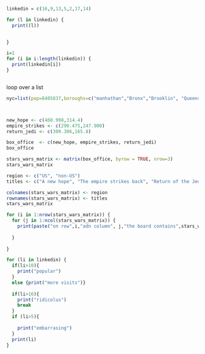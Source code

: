



```r
linkedin = c(16,9,13,5,2,17,14)

for (l in linkedin) {
  print((l))

  
}
```
```r
i=1
for (i in i:length(linkedin)) {
  print(linkedin[i])
}



```

loop over a list
```r
nyc=list(pop=8405837,boroughs=c("manhathan","Bronx","Brooklin", "Queens","state island"),capital=FALSE)




```





```r

new_hope <- c(460.998,314.4)
empire_strikes <- c(290.475,247.900)
return_jedi <- c(309.306,165.8)

box_office  <- c(new_hope, empire_strikes, return_jedi)
box_office

stars_wars_matrix <- matrix(box_office, byrow = TRUE, nrow=3)
stars_wars_matrix
```
```r
region <- c("US", "non-US")
titles <- c("A new hope", "The empire strikes back", "Return of the Jedi")

colnames(stars_wars_matrix) <- region
rownames(stars_wars_matrix) <- titles
stars_wars_matrix

```



```r
for (i in 1:nrow(stars_wars_matrix)) {
  for (j in 1:ncol(stars_wars_matrix)) {
    print(paste("on row",i,"adn column", j,"the board contains",stars_wars_matrix[i,j]))
    
  }
  
}
```


```r
for (li in linkedin) {
  if(li>10){
    print("popular")
  }
  else {print("more visits")}
  
  if(li>16){
    print("ridicolus")
    break
  }
  if (li>5){
    
    print("embarrasing")
  }
  print(li)
}
```


